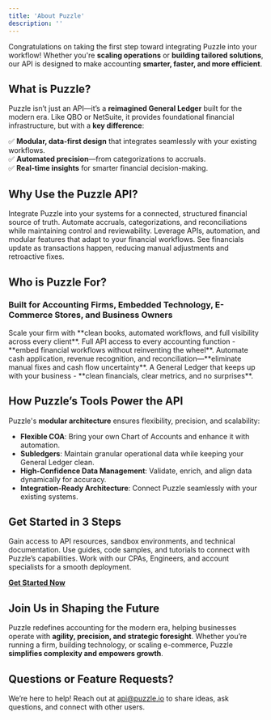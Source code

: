 ```yaml
---
title: 'About Puzzle'
description: ''
---
```

Congratulations on taking the first step toward integrating Puzzle into your workflow! Whether you're **scaling operations** or **building tailored solutions**, our API is designed to make accounting **smarter, faster, and more efficient**.

## What is Puzzle?

Puzzle isn’t just an API—it’s a **reimagined General Ledger** built for the modern era. Like QBO or NetSuite, it provides foundational financial infrastructure, but with a **key difference**:  

✅ **Modular, data-first design** that integrates seamlessly with your existing workflows.  
✅ **Automated precision**—from categorizations to accruals.  
✅ **Real-time insights** for smarter financial decision-making.  

## Why Use the Puzzle API?

<AccordionGroup>
  <Accordion icon="puzzle-piece" title="Unified Financial Data">
    Integrate Puzzle into your systems for a connected, structured financial source of truth.
  </Accordion>
  <Accordion icon="bolt" title="Just Enough Automations">
    Automate accruals, categorizations, and reconciliations while maintaining control and reviewability.
  </Accordion>
  <Accordion icon="wrench" title="Built for Developers & Accountants">
    Leverage APIs, automation, and modular features that adapt to your financial workflows.
  </Accordion>
  <Accordion icon="chart-line-up" title="Timely and Relevant Insights">
    See financials update as transactions happen, reducing manual adjustments and retroactive fixes.
  </Accordion>
</AccordionGroup>

## Who is Puzzle For?

### Built for Accounting Firms, Embedded Technology, E-Commerce Stores, and Business Owners

<CardGroup>

<Card title="Accounting Firms" icon="briefcase" href="#for-accounting-firms">
  Scale your firm with **clean books, automated workflows, and full visibility across every client**.
</Card>

<Card title="Embedded Tech" icon="database" href="#for-tech-partners">
  Full API access to every accounting function - **embed financial workflows without reinventing the wheel**.
</Card>

<Card title="E-Commerce" icon="cart-shopping" href="#for-ecommerce">
  Automate cash application, revenue recognition, and reconciliation—**eliminate manual fixes and cash flow uncertainty**.
</Card>

<Card title="Business Owners" icon="building" href="#for-business-owners">
  A General Ledger that keeps up with your business - **clean financials, clear metrics, and no surprises**.
</Card>

</CardGroup>

## How Puzzle’s Tools Power the API

Puzzle's **modular architecture** ensures flexibility, precision, and scalability:

- **Flexible COA**: Bring your own Chart of Accounts and enhance it with automation.
- **Subledgers**: Maintain granular operational data while keeping your General Ledger clean.
- **High-Confidence Data Management**: Validate, enrich, and align data dynamically for accuracy.
- **Integration-Ready Architecture**: Connect Puzzle seamlessly with your existing systems.

## Get Started in 3 Steps

<AccordionGroup>

<Accordion icon="user-plus" title="1. Sign Up for Partner Access">
  Gain access to API resources, sandbox environments, and technical documentation.
</Accordion>

<Accordion icon="rectangle-terminal" title="2. Explore our Sandbox">
  Use guides, code samples, and tutorials to connect with Puzzle’s capabilities.
</Accordion>

<Accordion icon="rocket" title="3. Get Provisioned for Production Access">
  Work with our CPAs, Engineers, and account specialists for a smooth deployment.
</Accordion>

</AccordionGroup>

[**Get Started Now**](#)

## Join Us in Shaping the Future

Puzzle redefines accounting for the modern era, helping businesses operate with **agility, precision, and strategic foresight**. Whether you’re running a firm, building technology, or scaling e-commerce, Puzzle **simplifies complexity and empowers growth**.

## Questions or Feature Requests?

We’re here to help! Reach out at [api@puzzle.io](mailto:api@puzzle.io) to share ideas, ask questions, and connect with other users.
